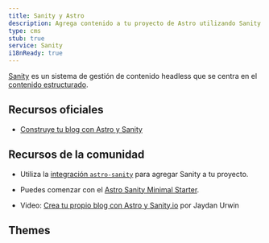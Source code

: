 ```yaml
---
title: Sanity y Astro
description: Agrega contenido a tu proyecto de Astro utilizando Sanity como CMS
type: cms
stub: true
service: Sanity
i18nReady: true
---
```



[Sanity](http://sanity.io) es un sistema de gestión de contenido headless que se centra en el [contenido estructurado](https://www.sanity.io/structured-content-platform).

## Recursos oficiales

- [Construye tu blog con Astro y Sanity](https://www.sanity.io/guides/sanity-astro-blog)

## Recursos de la comunidad

- Utiliza la [integración `astro-sanity`](https://github.com/littlesticks/astro-sanity) para agregar Sanity a tu proyecto.

- Puedes comenzar con el [Astro Sanity Minimal Starter](https://github.com/littlesticks/astro-sanity-minimal-starter).

- Video: [Crea tu propio blog con Astro y Sanity.io](https://www.youtube.com/watch?v=-jAWLTfsSQw) por Jaydan Urwin

## Themes

<Grid>
  <Card title="The Balanced Chef" href="https://astro.build/themes/details/balanced-chef/" thumbnail="astro-chef-project.png"/>
</Grid>